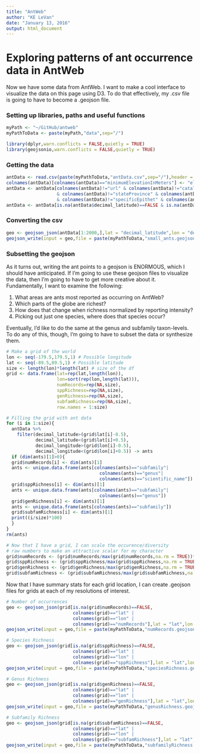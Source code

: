 ```yaml
---
title: "AntWeb"
author: "KE LeVan"
date: "January 13, 2016"
output: html_document
---
```


# Exploring patterns of ant occurrence data in AntWeb
Now we have some data from AntWeb. I want to make a cool interface to visualize the data on this page using D3. To do that effectively, my .csv file is going to have to become a .geojson file.

### Setting up libraries, paths and useful functions
```r
myPath <- "~/GitHub/antweb"
myPathToData <- paste(myPath,"data",sep="/")

library(dplyr,warn.conflicts = FALSE,quietly = TRUE)
library(geojsonio,warn.conflicts = FALSE,quietly = TRUE)
```

### Getting the data
```r
antData <- read.csv(paste(myPathToData,"antData.csv",sep="/"),header = TRUE,stringsAsFactors = FALSE)
colnames(antData)[colnames(antData)=="minimumElevationInMeters"] <- "elevation"
antData <- antData[colnames(antData)!="url" & colnames(antData)!="catalogNumber" & colnames(antData)!="typeStatus" 
                   & colnames(antData)!="stateProvince" & colnames(antData)!="dateIdentified" 
                   & colnames(antData)!="specificEpithet" & colnames(antData)!="geojson.type"]
antData <- antData[is.na(antData$decimal_latitude)==FALSE & is.na(antData$decimal_longitude)==FALSE,]

```

### Converting the csv
```r
geo <- geojson_json(antData[1:2000,],lat = "decimal_latitude",lon = "decimal_longitude")
geojson_write(input = geo,file = paste(myPathToData,"small_ants.geojson",sep="/"))
```

### Subsetting the geojson
As it turns out, writing the ant points to a geojson is ENORMOUS, which I should have anticipated. If I'm going to use these geojson files to visualize the data, then I'm going to have to get more creative about it. Fundamentally, I want to examine the following:

1.  What areas are ants most reported as occurring on AntWeb? 
1.  Which parts of the globe are richest?
1.  How does that change when richness normalized by reporting intensity?
1.  Picking out just one species, where does that species occur?

Eventually, I'd like to do the same at the genus and subfamily taxon-levels. To do any of this, though, I'm going to have to subset the data or synthesize them.
```r
# Make a grid of the world
lon <- seq(-179.5,179.5,1) # Possible longitude
lat <- seq(-89.5,89.5,1) # Possible latitude
size <- length(lon)*length(lat) # size of the df
grid <- data.frame(lat=rep(lat,length(lon)),
                   lon=sort(rep(lon,length(lat))),
                   numRecords=rep(NA,size),
                   sppRichness=rep(NA,size),
                   genRichness=rep(NA,size),
                   subfamRichness=rep(NA,size),
                   row.names = 1:size)

# Filling the grid with ant data
for (i in 1:size){
  antData %>% 
    filter(decimal_latitude>(grid$lat[i]-0.5),
           decimal_latitude<(grid$lat[i]+0.5),
           decimal_longitude>(grid$lon[i]-0.5),
           decimal_longitude<(grid$lon[i]+0.5)) -> ants
  if (dim(ants)[1]>0){
  grid$numRecords[i] <- dim(ants)[1]
  ants <- unique.data.frame(ants[colnames(ants)=="subfamily"|
                                   colnames(ants)=="genus"|
                                   colnames(ants)=="scientific_name"])
  grid$sppRichness[i] <- dim(ants)[1]
  ants <- unique.data.frame(ants[colnames(ants)=="subfamily"|
                                   colnames(ants)=="genus"])
  grid$genRichness[i] <- dim(ants)[1]
  ants <- unique.data.frame(ants[colnames(ants)=="subfamily"])
  grid$subfamRichness[i] <- dim(ants)[1]
  print((i/size)*100)
  }
}
rm(ants)

# Now that I have a grid, I can scale the occurence/diversity
# raw numbers to make an attractive scalar for my character 
grid$numRecords <- (grid$numRecords/max(grid$numRecords,na.rm = TRUE))*20
grid$sppRichness <- (grid$sppRichness/max(grid$sppRichness,na.rm = TRUE))*20
grid$genRichness <- (grid$genRichness/max(grid$genRichness,na.rm = TRUE))*20
grid$subfamRichness <- (grid$subfamRichness/max(grid$subfamRichness,na.rm = TRUE))*20
```

Now that I have summary stats for each grid location, I can create .geojson files for grids at each of my resolutions of interest.

```r
# Number of occurrences
geo <- geojson_json(grid[is.na(grid$numRecords)==FALSE,
                         colnames(grid)=="lat" |
                         colnames(grid)=="lon" |
                         colnames(grid)=="numRecords"],lat = "lat",lon = "lon")
geojson_write(input = geo,file = paste(myPathToData,"numRecords.geojson",sep="/"))

# Species Richness
geo <- geojson_json(grid[is.na(grid$sppRichness)==FALSE,
                         colnames(grid)=="lat" |
                         colnames(grid)=="lon" |
                         colnames(grid)=="sppRichness"],lat = "lat",lon = "lon")
geojson_write(input = geo,file = paste(myPathToData,"speciesRichness.geojson",sep="/"))

# Genus Richness
geo <- geojson_json(grid[is.na(grid$genRichness)==FALSE,
                         colnames(grid)=="lat" |
                         colnames(grid)=="lon" |
                         colnames(grid)=="genRichness"],lat = "lat",lon = "lon")
geojson_write(input = geo,file = paste(myPathToData,"genusRichness.geojson",sep="/"))

# Subfamily Richness
geo <- geojson_json(grid[is.na(grid$subfamRichness)==FALSE,
                         colnames(grid)=="lat" |
                         colnames(grid)=="lon" |
                         colnames(grid)=="subfamRichness"],lat = "lat",lon = "lon")
geojson_write(input = geo,file = paste(myPathToData,"subfamilyRichness.geojson",sep="/"))
```